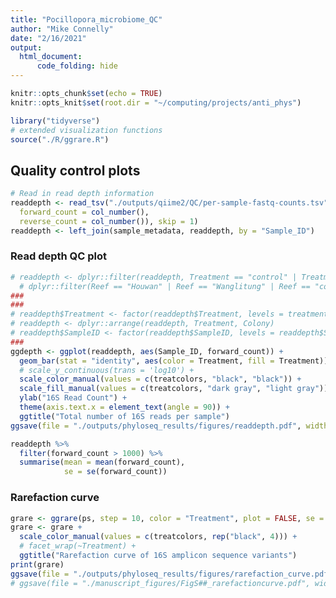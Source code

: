 ```yaml
---
title: "Pocillopora_microbiome_QC"
author: "Mike Connelly"
date: "2/16/2021"
output: 
  html_document:
      code_folding: hide
---
```


```r
knitr::opts_chunk$set(echo = TRUE)
knitr::opts_knit$set(root.dir = "~/computing/projects/anti_phys")
```
```r
library("tidyverse")
# extended visualization functions
source("./R/ggrare.R")
```

## Quality control plots
```r
# Read in read depth information
readdepth <- read_tsv("./outputs/qiime2/QC/per-sample-fastq-counts.tsv", col_names = c("Sample_ID", "forward_count", "reverse_count"), col_types = cols(Sample_ID = col_character(),
  forward_count = col_number(),
  reverse_count = col_number()), skip = 1)
readdepth <- left_join(sample_metadata, readdepth, by = "Sample_ID")
```

### Read depth QC plot
```r
# readdepth <- dplyr::filter(readdepth, Treatment == "control" | Treatment == "Heat" | Treatment == "Antibiotics" | Treatment == "Antibiotics.Heat" | Treatment == "positive" | Treatment == "negative") %>%
  # dplyr::filter(Reef == "Houwan" | Reef == "Wanglitung" | Reef == "controls")
###
###
# readdepth$Treatment <- factor(readdepth$Treatment, levels = treatment_levels, ordered = TRUE)
# readdepth <- dplyr::arrange(readdepth, Treatment, Colony)
# readdepth$SampleID <- factor(readdepth$SampleID, levels = readdepth$SampleID, ordered = TRUE)
###
ggdepth <- ggplot(readdepth, aes(Sample_ID, forward_count)) +
  geom_bar(stat = "identity", aes(color = Treatment, fill = Treatment)) +
  # scale_y_continuous(trans = 'log10') +
  scale_color_manual(values = c(treatcolors, "black", "black")) +
  scale_fill_manual(values = c(treatcolors, "dark gray", "light gray")) +
  ylab("16S Read Count") +
  theme(axis.text.x = element_text(angle = 90)) +
  ggtitle("Total number of 16S reads per sample")
ggsave(file = "./outputs/phyloseq_results/figures/readdepth.pdf", width = 400, height = 150,  units = "mm", device = "pdf")
```
```r
readdepth %>% 
  filter(forward_count > 1000) %>% 
  summarise(mean = mean(forward_count),
            se = se(forward_count))
```


### Rarefaction curve
```r
grare <- ggrare(ps, step = 10, color = "Treatment", plot = FALSE, se = TRUE)
grare <- grare + 
  scale_color_manual(values = c(treatcolors, rep("black", 4))) +
  # facet_wrap(~Treatment) +
  ggtitle("Rarefaction curve of 16S amplicon sequence variants")
print(grare)
ggsave(file = "./outputs/phyloseq_results/figures/rarefaction_curve.pdf", width = 400, height = 150,  units = "mm", device = "pdf")
# ggsave(file = "./manuscript_figures/FigS##_rarefactioncurve.pdf", width = 169, height = 85,  units = "mm", device = "pdf")
```


